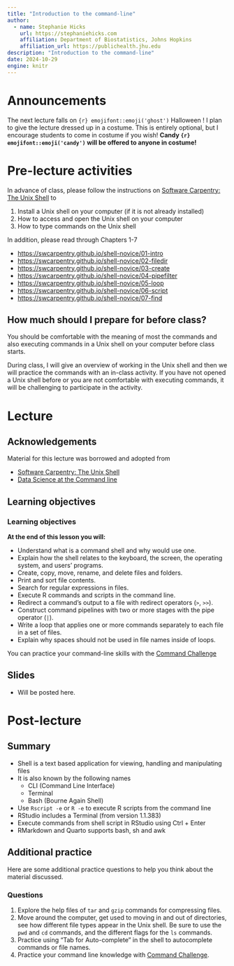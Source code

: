 ```yaml
---
title: "Introduction to the command-line"
author: 
  - name: Stephanie Hicks
    url: https://stephaniehicks.com
    affiliation: Department of Biostatistics, Johns Hopkins
    affiliation_url: https://publichealth.jhu.edu
description: "Introduction to the command-line"
date: 2024-10-29
engine: knitr
---
```



# Announcements

The next lecture falls on `{r} emojifont::emoji('ghost')` Halloween ! 
I plan to give the lecture dressed up in a costume. 
This is entirely optional, but I encourage students to come in costume if you wish! 
**Candy `{r} emojifont::emoji('candy')` will be offered to anyone in costume!** 


# Pre-lecture activities

::: callout-important

In advance of class, please follow the instructions on [Software Carpentry: The Unix Shell](https://swcarpentry.github.io/shell-novice) to 

1. Install a Unix shell on your computer (if it is not already installed)
2. How to access and open the Unix shell on your computer
3. How to type commands on the Unix shell

:::

In addition, please read through Chapters 1-7

- <https://swcarpentry.github.io/shell-novice/01-intro>
- <https://swcarpentry.github.io/shell-novice/02-filedir>
- <https://swcarpentry.github.io/shell-novice/03-create>
- <https://swcarpentry.github.io/shell-novice/04-pipefilter>
- <https://swcarpentry.github.io/shell-novice/05-loop>
- <https://swcarpentry.github.io/shell-novice/06-script>
- <https://swcarpentry.github.io/shell-novice/07-find>


::: callout-note

## How much should I prepare for before class? 

You should be comfortable with the meaning of most the commands and also executing commands in a Unix shell on your computer before class starts. 

During class, I will give an overview of working in the Unix shell and then we will practice the commands with an in-class activity. If you have not opened a Unix shell before or you are not comfortable with executing commands, it will be challenging to participate in the activity.

:::



# Lecture 

## Acknowledgements

Material for this lecture was borrowed and adopted from

- [Software Carpentry: The Unix Shell](https://swcarpentry.github.io/shell-novice)
- [Data Science at the Command line](https://datascienceatthecommandline.com/2e)

## Learning objectives

::: callout-note
### Learning objectives

**At the end of this lesson you will:**

-   Understand what is a command shell and why would use one.
-   Explain how the shell relates to the keyboard, the screen, the operating system, and users' programs.
-   Create, copy, move, rename, and delete files and folders.
-   Print and sort file contents.
-   Search for regular expressions in files.
-   Execute R commands and scripts in the command line.
-   Redirect a command’s output to a file with redirect operators (`>`, `>>`).
-   Construct command pipelines with two or more stages with the pipe operator (`|`).
-   Write a loop that applies one or more commands separately to each file in a set of files.
-   Explain why spaces should not be used in file names inside of loops.

:::

:::{.callout-tip}

You can practice your command-line skills with the [Command Challenge](https://cmdchallenge.com/)

:::

## Slides 

- Will be posted here. <add here>


# Post-lecture

## Summary 

- Shell is a text based application for viewing, handling and manipulating files
- It is also known by the following names
    - CLI (Command Line Interface)
    - Terminal
    - Bash (Bourne Again Shell)
- Use `Rscript -e` or `R -e` to execute R scripts from the command line
- RStudio includes a Terminal (from version 1.1.383)
- Execute commands from shell script in RStudio using Ctrl + Enter
- RMarkdown and Quarto supports bash, sh and awk

## Additional practice

Here are some additional practice questions to help you think about the material discussed.

::: callout-note
### Questions

1. Explore the help files of `tar` and `gzip` commands for compressing files.
2. Move around the computer, get used to moving in and out of directories, see how different file types appear in the Unix shell. Be sure to use the `pwd` and `cd` commands, and the different flags for the `ls` commands. 
3. Practice using "Tab for Auto-complete" in the shell to autocomplete commands or file names.
4. Practice your command line knowledge with [Command Challenge](https://cmdchallenge.com/).
:::